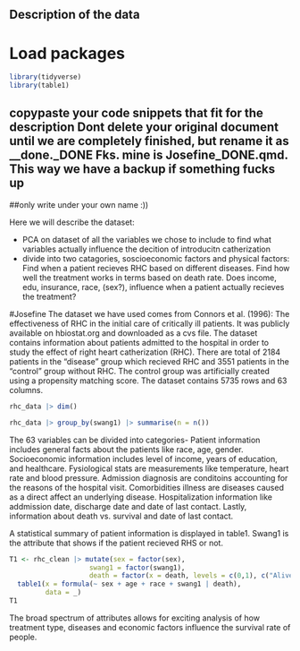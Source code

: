 ## Description of the data
# Load packages
```r
library(tidyverse)
library(table1)
```

## copypaste your code snippets that fit for the description Dont delete your original document until we are completely finished, but rename it as __done._DONE Fks. mine is Josefine_DONE.qmd. This way we have a backup if something fucks up

##only write under your own name :)) 


Here we will describe the dataset:

- PCA on dataset of all the variables we chose to include to find what variables actually influence the decition of introducitn catherization
- divide into two catagories, soscioeconomic factors and physical factors: Find when a patient recieves RHC based on different diseases. Find how well the treatment works in terms based on death rate. Does income, edu, insurance, race, (sex?), influence when a patient actually recieves the treatment?

#Josefine
The dataset we have used comes from Connors et al. (1996): The effectiveness of RHC in the initial care of critically ill patients. It was publicly available on hbiostat.org and downloaded as a cvs file. 
The dataset contains information about patients admitted to the hospital in order to study the effect of right heart catherization (RHC). There are total of  2184 patients in the "disease" group which recieved RHC and 3551 patients in the "control" group without RHC. The control group was artificially created using a propensity matching score. The dataset contains 5735 rows and 63 columns. 

```r
rhc_data |> dim()
```

```r
rhc_data |> group_by(swang1) |> summarise(n = n())
```

The 63 variables can be divided into categories- Patient information includes general facts about the patients like race, age, gender. Socioeconomic information includes level of income, years of education, and healthcare. Fysiological stats are measurements like temperature, heart rate and blood pressure. Admission diagnosis are conditoins accounting for the reasons of the hospital visit. Comorbidities illness are diseases caused as a direct affect an underlying disease. Hospitalization information like addmission date, discharge date and date of last contact. Lastly, information about death vs. survival and date of last contact. 

A statistical summary of patient information is displayed in table1. Swang1 is the attribute that shows if the patient recieved RHS or not. 
 
```r
T1 <- rhc_clean |> mutate(sex = factor(sex),
                    swang1 = factor(swang1),
                    death = factor(x = death, levels = c(0,1), c("Alive","Dead"))) |> 
  table1(x = formula(~ sex + age + race + swang1 | death),
         data = _) 
T1

```


The broad spectrum of attributes allows for exciting analysis of how treatment type, diseases and economic factors influence the survival rate of people. 










